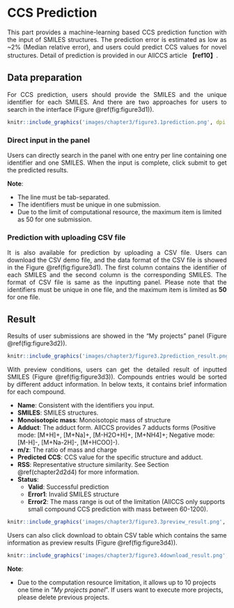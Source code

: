 # CCS Prediction {#chapter3}
<p style=text-align:justify>This part provides a machine-learning based CCS prediction function with the input of SMILES structures. The prediction error is estimated as low as ~2% (Median relative error), and users could predict CCS values for novel structures. Detail of prediction is provided in our AllCCS article **【ref10】**.</p>

## Data preparation{#chapter3d1}
<p style=text-align:justify>For CCS prediction, users should provide the SMILES and the unique identifier for each SMILES. And there are two approaches for users to search in the interface (Figure \@ref(fig:figure3d1)).</p>

```r
knitr::include_graphics('images/chapter3/figure3.1prediction.png', dpi = NA)
```


### Direct input in the panel{#chapter3d1d1}
<p style=text-align:justify>Users can directly search in the panel with one entry per line containing one identifier and one SMILES. When the input is complete, click submit to get the predicted results.</p>

**Note**:

- The line must be tab-separated.
- The identifiers must be unique in one submission.
- Due to the limit of computational resource, the maximum item is limited as 50 for one submission.

### Prediction with uploading CSV file{#chapter3d1d2}
<p style=text-align:justify>It is also available for prediction by uploading a CSV file. Users can download the CSV demo file, and the data format of the CSV file is showed in the Figure \@ref(fig:figure3d1). The first column contains the identifier of each SMILES and the second column is the corresponding SMILES. The format of CSV file is same as the inputting panel. Please note that the identifiers must be unique in one file, and the maximum item is limited as **50** for one file.</p>

## Result{#chapter3d2}
<p style=text-align:justify>Results of user submissions are showed in the “My projects” panel (Figure \@ref(fig:figure3d2)).</p>

```r
knitr::include_graphics('images/chapter3/figure3.2prediction_result.png', dpi = NA)
```

<p style=text-align:justify>With preview conditions, users can get the detailed result of inputted SMILES (Figure \@ref(fig:figure3d3)). Compounds entries would be sorted by different adduct information. In below texts, it contains brief information for each compound.</p>

- **Name**: Consistent with the identifiers you input.
- **SMILES**: SMILES structures.
- **Monoisotopic mass**: Monoisotopic mass of structure
- **Adduct**: The adduct form. AllCCS provides 7 adducts forms (Positive mode: [M+H]+, [M+Na]+, [M-H2O+H]+, [M+NH4]+; Negative mode: [M-H]-, [M+Na-2H]-, [M+HCOO]-).
- **m/z**: The ratio of mass and charge
- **Predicted CCS**: CCS value for the specific structure and adduct.
- **RSS**: Representative structure similarity. See Section \@ref(chapter2d2d4) for more information.
- **Status**: 
    - **Valid**: Successful prediction
    - **Error1**: Invalid SMILES structure
    - **Error2**: The mass range is out of the limitation (AllCCS only supports small compound CCS prediction with mass between 60-1200).

```r
knitr::include_graphics('images/chapter3/figure3.3preview_result.png', dpi = NA)
```


<p style=text-align:justify>Users can also click download to obtain CSV table which contains the same information as preview results (Figure \@ref(fig:figure3d4)).</p>

```r
knitr::include_graphics('images/chapter3/figure3.4download_result.png', dpi = NA)
```


**Note**:

- Due to the computation resource limitation, it allows up to 10 projects one time in “*My projects panel*”. If users want to execute more projects, please delete previous projects.

